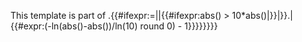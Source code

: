 <noinclude>This template is part of {{tl|val}}.</noinclude><includeonly>{{#ifexpr:{{{2}}}={{{1}}}|{{FormattingError |nocategory={{{nocategory|}}} |Too Many Digits}}|{{#ifexpr:abs({{{2}}}) > 10*abs({{{1}}})|{{formatnum:{{#expr:abs({{{1}}})}}}}|{{formatnum:{{#expr: trunc(abs({{{1}}}))}}}}.{{val/delimitnum/fraction |nocategory={{{nocategory|}}} |{{#expr:abs({{{2}}})-trunc(abs({{{2}}})) }}|{{#expr:(-ln(abs({{{2}}})-abs({{{1}}}))/ln(10) round 0) - 1}}}}}}}}</includeonly>